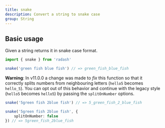 ```yaml
---
title: snake
description: Convert a string to snake case
group: String
---
```


## Basic usage

Given a string returns it in snake case format.

```ts
import { snake } from 'radash'

snake('green fish blue fish') // => green_fish_blue_fish
```

**Warning**: In v11.0.0 a change was made to _fix_ this function so that it correctly splits numbers from neighbouring letters (`hello5` becomes `hello_5`). You can opt out of this behavior and continue with the legacy style (`hello5` becomes `hello5`) by passing the `splitOnNumber` options.

```ts
snake('5green fish 2blue fish') // => 5_green_fish_2_blue_fish

snake('5green fish 2blue fish', {
    splitOnNumber: false
}) // => 5green_fish_2blue_fish
```